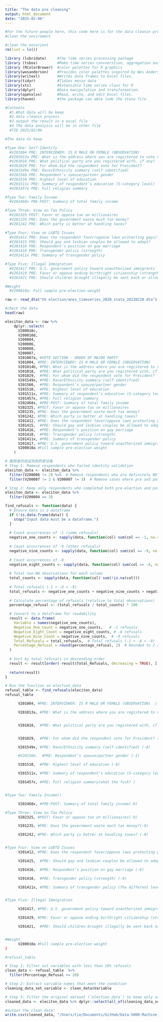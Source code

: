 ```yaml
---
title: "The data pre cleaning"
output: html_document
date: "2025-02-06"
---
```


```r
#For the future people here, this code here is for the data cleanin process of the 2020 American National election selection data.
#clean the enviroment

#clean the envorient
rm(list = ls())

library (lubridate)     #the time series processing package
library (tsbox)         #Make time series convverstion, aggregation and plotting simple
library (RColorBrewer)  #color palettes for R graphics
library(wesanderson)    #Provides color palettes inspired by Wes Anderson films.
library(writexl)        #Writes data frames to Excel files.
library(tidyr)          #Tidies messy data   
library(xts)            #Extensible time series class for R   
library(dplyr)          #Data manipulation and transformation.
library(openxlsx)       #Read, write, and edit Excel files.
library(haven)          #the package can able lode the stata file

````


```r
#Contents
  #1.What data will be keep
  #2.data cleanin process
  #3.output the result in a excel file
  #4.The data analysis will be in other file
  #TIE 2025/02/06

```

```R
#The data to keep

#Type One: Self-Identify
  #V201004 PRE: INTERVIEWER: IS R MALE OR FEMALE (OBSERVATION)
  #V201013a PRE: What is the address where you are registered to vote now? (Optional, for state comparison)
  #V201018 PRE: What political party are you registered with, if any?
  #V201029 PRE: For whom did the respondent vote for President?
  #V201549x PRE: Race/Ethnicity summary (self-identified)
  #V201566 PRE: Respondent’s spouse/partner gender
  #V201510 PRE: Highest level of education
  #V201511x PRE: Summary of respondent’s education (5-category level)
  #V201457x PRE: Full religion summary

#Type Two: Family Income
  #V202468x PRE-POST: Summary of total family income

#Type Three: View on Tax Policy
  #V202325 POST: Favor or oppose tax on millionaires
  #V201235 PRE: Does the government waste much tax money?
  #V201242 PRE: Which party is better at handling taxes?

#Type Four: View on LGBTQ Issues
  #V201412 PRE: Does the respondent favor/oppose laws protecting gays/lesbians against job discrimination?
  #V201415 PRE: Should gay and lesbian couples be allowed to adopt?
  #V201416 PRE: Respondent’s position on gay marriage
  #V201410 PRE: Transgender policy (strength)
  #V201411x PRE: Summary of transgender policy

#Type Five: Illegal Immigration
  #V201417 PRE: U.S. government policy toward unauthorized immigrants
  #V201419 PRE: Favor or oppose ending birthright citizenship (strength)
  #V201421 PRE: Should children brought illegally be sent back or allowed to stay?

#Weight
  #V200010a: Full sample pre-election weight

```



```r
raw <- read_dta("US election/anes_timeseries_2020_stata_20220210.dta")

#check the data
head(raw)
```


```r
eleciton_data <- raw %>% 
    dplyr::select(
      V200010c,
      V200010d,
      V200004,
      V200006,
      V200008,
      V200007,
      V201007a, #VOTE SECTION - ORDER OF MAJOR PARTY
      V201004, #PRE: INTERVIEWER: IS R MALE OR FEMALE (OBSERVATION)
      V201014b, #PRE: What is the address where you are registered to vote now? (Optional, for state comparison)
      V201018,  #PRE: What political party are you registered with, if any?
      V201029,  #PRE: For whom did the respondent vote for President?
      V201549x, #PRE: Race/Ethnicity summary (self-identified)
      V201566,  #PRE: Respondent’s spouse/partner gender
      V201510,  #PRE: Highest level of education
      V201511x, #PRE: Summary of respondent’s education (5-category level)
      V201457x, #PRE: Full religion summary
      V202468x, #PRE-POST: Summary of total family income
      V202325, #POST: Favor or oppose tax on millionaires
      V201235, #PRE: Does the government waste much tax money?
      V201242, #PRE: Which party is better at handling taxes?
      V201412, #PRE: Does the respondent favor/oppose laws protecting gays/lesbians against job discrimination?
      V201415,  #PRE: Should gay and lesbian couples be allowed to adopt?
      V201416,  #PRE: Respondent’s position on gay marriage
      V201410,  #PRE: Transgender policy (strength)
      V201411x, #PRE: Summary of transgender policy
      V201417, #PRE: U.S. government policy toward unauthorized immigrants
      V200010a #Full sample pre-election weight
    )

```


```r

# 删除身份验证失败的受访者
# Step 1: Remove respondents who failed identity validation
eleciton_data <- eleciton_data %>%
  filter(V200006 != 2) %>%  # Remove respondents who are definitely NOT the selected person
  filter(V200007 != 2 & V200007 != 3)  # Remove cases where pre and post-election respondents do not match

# Step 2: Keep only respondents who completed both pre-election and post-election interviews
eleciton_data <- eleciton_data %>%
  filter(V200004 == 3)

```




```R
find_refusals <- function(data) {
  # Ensure data is a dataframe
  if (!is.data.frame(data)) {
    stop("Input data must be a dataframe.")
  }
  
  # Count occurrences of -1 (some refusals)
  negative_one_counts <- sapply(data, function(col) sum(col == -1, na.rm = TRUE))
  
  # Count occurrences of -9 (other refusals)
  negative_nine_counts <- sapply(data, function(col) sum(col == -9, na.rm = TRUE))
  
  # Count occurrences of -8
  negative_eight_counts <- sapply(data, function(col) sum(col == -8, na.rm = TRUE))
  
  # Total non-NA observations for each column
  total_counts <- sapply(data, function(col) sum(!is.na(col)))  
  
  # Total refusals (-1 + -8 + -9)
  total_refusals <- negative_one_counts + negative_nine_counts + negative_eight_counts
  
  # Calculate percentage of refusals (relative to total observations)
  percentage_refusal <- (total_refusals / total_counts) * 100

  # Convert to a dataframe for readability
  result <- data.frame(
    Variable = names(negative_one_counts),
    Negative_One_Count = negative_one_counts,   # -1 refusals
    Negative_Eight_Count = negative_eight_counts, # -8 refusals
    Negative_Nine_Count = negative_nine_counts,  # -9 refusals
    Total_Refusals = total_refusals,  # Total refusals (-1 + -8 + -9)
    Percentage_Refusal = round(percentage_refusal, 2)  # Rounded to 2 decimal places
  )
  
  # Sort by total refusals in descending order
  result <- result[order(-result$Total_Refusals, decreasing = TRUE), ]
  
  return(result)
}

```

```r
# Run the function on election_data
refusal_table <- find_refusals(eleciton_data)
refusal_table


```

```R
      V201004, #PRE: INTERVIEWER: IS R MALE OR FEMALE (OBSERVATION)  (-1)

      V201013a, #PRE: What is the address where you are registered to vote now? (Optional, for state comparison) (-1)


      V201018,  #PRE: What political party are you registered with, if any? (-1)


      V201029,  #PRE: For whom did the respondent vote for President? (-1)

      V201549x, #PRE: Race/Ethnicity summary (self-identified) (-8)

      #V201566,  #PRE: Respondent’s spouse/partner gender (-1)

      V201510,  #PRE: Highest level of education (-8)

      V201511x, #PRE: Summary of respondent’s education (5-category level)(-9)

      V201457x, #PRE: Full religion summary(what the fuck? )


#Type Two: Family Income()

      V202468x, #PRE-POST: Summary of total family income(-9)

#Type Three: View on Tax Policy
      V202325, #POST: Favor or oppose tax on millionaires(-9)

      V201235, #PRE: Does the government waste much tax money?(-9)

      V201242, #PRE: Which party is better at handling taxes? (-9)


#Type Four: View on LGBTQ Issues
      V201412, #PRE: Does the respondent favor/oppose laws protecting gays/lesbians against job discrimination? (-9)

      V201415,  #PRE: Should gay and lesbian couples be allowed to adopt? (-9)

      V201416,  #PRE: Respondent’s position on gay marriage (-9)

      V201410,  #PRE: Transgender policy (strength) (-9)

      V201411x, #PRE: Summary of transgender policy (The different level of the hate trans gender basically)


#Type Five: Illegal Immigration

      V201417, #PRE: U.S. government policy toward unauthorized immigrants (-9)

      V201419, #PRE: Favor or oppose ending birthright citizenship (strength) (-9)

      V201421,  #PRE: Should children brought illegally be sent back or allowed to stay? (-9)


#Weight
      V200010a #Full sample pre-election weight
)


```

```r
#refusal_table

# Step 1: Filter out variables with less than 20% refusals
clean_data <- refusal_table  %>%
  filter(Percentage_Refusal <= 20)

# Step 2: Extract variable names that meet the condition
cleaning_data_set_variable <- clean_data$Variable

# Step 3: Filter the original dataset (`election_data`) to keep only selected variables
cleaned_data <- eleciton_data %>% dplyr::select(all_of(cleaning_data_set_variable))  # Use select() instead of filter()

#output the clean data!
write.csv(cleaned_data, "/Users/tie/Documents/GitHub/Data-5000-Machine-learning-project/cleaned_data.csv")
```










